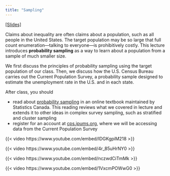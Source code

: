 ```yaml
---
title: "Sampling"
---
```


[[Slides]](../slides/lec2/lec2.pdf)

Claims about inequality are often claims about a population, such as all people in the United States. The target population may be so large that full count enumeration---talking to everyone---is prohibitively costly. This lecture introduces **probability sampling** as a way to learn about a population from a sample of much smaller size.

We first discuss the principles of probability sampling using the target population of our class. Then, we discuss how the U.S. Census Bureau carries out the Current Population Survey, a probability sample designed to estimate the unemployment rate in the U.S. and in each state.

After class, you should

- read about [probability sampling](https://www150.statcan.gc.ca/n1/edu/power-pouvoir/ch13/prob/5214899-eng.htm) in an online textbook maintained by Statistics Canada. This reading reviews what we covered in lecture and extends it to other ideas in complex survey sampling, such as stratified and cluster sampling
- register for an account at [cps.ipums.org](https://cps.ipums.org/cps/), where we will be accessing data from the Current Population Survey

{{< video https://www.youtube.com/embed/IDGKgpiM218 >}}

{{< video https://www.youtube.com/embed/4r_85uHrNY0 >}}

{{< video https://www.youtube.com/embed/nczwdCiTmMk >}}

{{< video https://www.youtube.com/embed/1VxcmPOWwG0 >}}